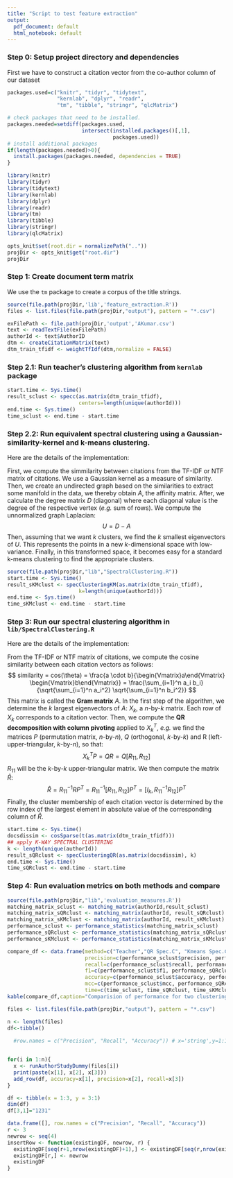 ```yaml
---
title: "Script to test feature extraction"
output:
  pdf_document: default
  html_notebook: default
---
```


### Step 0: Setup project directory and dependencies
First we have to construct a citation vector from the co-author column of our dataset
```r
packages.used=c("knitr", "tidyr", "tidytext",
                "kernlab", "dplyr", "readr",
                "tm", "tibble", "stringr", "qlcMatrix")

# check packages that need to be installed.
packages.needed=setdiff(packages.used, 
                        intersect(installed.packages()[,1], 
                                  packages.used))
# install additional packages
if(length(packages.needed)>0){
  install.packages(packages.needed, dependencies = TRUE)
}

library(knitr)
library(tidyr)
library(tidytext)
library(kernlab)
library(dplyr)
library(readr)
library(tm)
library(tibble)
library(stringr)
library(qlcMatrix)

opts_knit$set(root.dir = normalizePath(".."))
projDir <- opts_knit$get("root.dir")
projDir
```

### Step 1: Create document term matrix
We use the `tm` package to create a corpus of the title strings.
```r
source(file.path(projDir,'lib','feature_extraction.R'))
files <- list.files(file.path(projDir,"output"), pattern = "*.csv")

exFilePath <- file.path(projDir,'output','AKumar.csv')
text <- readTextFile(exFilePath)
authorId <- text$AuthorID
dtm <- createCitationMatrix(text)
dtm_train_tfidf <- weightTfIdf(dtm,normalize = FALSE)
```

### Step 2.1: Run teacher's clustering algorithm from `kernlab` package
```r
start.time <- Sys.time()
result_sclust <- specc(as.matrix(dtm_train_tfidf), 
                       centers=length(unique(authorId)))
end.time <- Sys.time()
time_sclust <- end.time - start.time


```

### Step 2.2: Run equivalent spectral clustering using a Gaussian-similarity-kernel and k-means clustering.
Here are the details of the implementation:

First, we compute the simmilarity between citations from the TF-IDF or NTF matrix of citations. We use a Gaussian kernel as a measure of similarity. Then, we create an undirected graph based on the similarities to extract some manifold in the data, we thereby obtain $A$, the affinity matrix. After, we calculate the degree matrix $D$ (diagonal) where each diagonal value is the degree of the respective vertex (*e.g.* sum of rows).
We compute the unnormalized graph Laplacian: $$U=D-A$$
Then, assuming that we want $k$ clusters, we find the $k$ smallest eigenvectors of $U$. This represents the points in a new $k$-dimensional space with low-variance.
Finally, in this transformed space, it becomes easy for a standard k-means clustering to find the appropriate clusters.

```r
source(file.path(projDir,"lib","SpectralClustering.R"))
start.time <- Sys.time()
result_sKMclust <- specClusteringKM(as.matrix(dtm_train_tfidf), 
                       k=length(unique(authorId)))
end.time <- Sys.time()
time_sKMclust <- end.time - start.time
```

### Step 3: Run our spectral clustering algorithm in `lib/SpectralClustering.R`
Here are the details of the implementation:

From the TF-IDF or NTF matrix of citations, we compute the cosine similarity between each citation vectors as follows:
$$
similarity = cos(\theta) = \frac{a \cdot b}{\begin{Vmatrix}a\end{Vmatrix} \begin{Vmatrix}b\end{Vmatrix}} = \frac{\sum_{i=1}^n a_i b_i}{\sqrt{\sum_{i=1}^n a_i^2} \sqrt{\sum_{i=1}^n b_i^2}}
$$
This matrix is called the **Gram matrix** $A$. In the first step of the algorithm, we determine the $k$ largest eigenvectors of $A$: $X_k$, a $n$-by-$k$ matrix. Each row of $X_k$ corresponds to a citation vector.
Then, we compute the **QR decomposition with column pivoting** applied to ${X_k}^T$, *e.g.* we find the matrices $P$ (permutation matrix, $n$-by-$n$), $Q$ (orthogonal, $k$-by-$k$) and R (left-upper-triangular, $k$-by-$n$), so that:
$${X_k}^T P = QR = Q[R_{11}, R_{12}]$$
$R_{11}$ will be the $k$-by-$k$ upper-triangular matrix. We then compute the matrix $\hat{R}$:
$$\hat{R}=R_{11}^{-1}RP^T=R_{11}^{-1}[R_{11},R_{12}]P^T = [I_k,R_{11}^{-1}R_{12}]P^T$$
Finally, the cluster membership of each citation vector is determined by the row index of the largest element in absolute value of the corresponding column of $\hat{R}$.
```r
start.time <- Sys.time()
docsdissim <- cosSparse(t(as.matrix(dtm_train_tfidf)))
## apply K-WAY SPECTRAL CLUSTERING
k <- length(unique(authorId))
result_sQRclust <- specClusteringQR(as.matrix(docsdissim), k)
end.time <- Sys.time()
time_sQRclust <- end.time - start.time
```

### Step 4: Run evaluation metrics on both methods and compare
```r
source(file.path(projDir,"lib",'evaluation_measures.R'))
matching_matrix_sclust <- matching_matrix(authorId,result_sclust)
matching_matrix_sQRclust <- matching_matrix(authorId, result_sQRclust)
matching_matrix_sKMclust <- matching_matrix(authorId, result_sKMclust)
performance_sclust <- performance_statistics(matching_matrix_sclust)
performance_sQRclust <- performance_statistics(matching_matrix_sQRclust)
performance_sKMclust <- performance_statistics(matching_matrix_sKMclust)
```

```r
compare_df <- data.frame(method=c("Teacher","QR Spec.C", "Kmeans Spec.C"),
                         precision=c(performance_sclust$precision, performance_sQRclust$precision, performance_sKMclust$precision),
                         recall=c(performance_sclust$recall, performance_sQRclust$recall, performance_sKMclust$recall),
                         f1=c(performance_sclust$f1, performance_sQRclust$f1, performance_sKMclust$f1),
                         accuracy=c(performance_sclust$accuracy, performance_sQRclust$accuracy, performance_sKMclust$accuracy),
                         mcc=c(performance_sclust$mcc, performance_sQRclust$mcc, performance_sKMclust$mcc),
                         time=c(time_sclust, time_sQRclust, time_sKMclust))
kable(compare_df,caption="Comparision of performance for two clustering methods",digits = 2)
```

```r
files <- list.files(file.path(projDir,"output"), pattern = "*.csv")

n <- length(files)
df<-tibble()
  
  #row.names = c("Precision", "Recall", "Accuracy")) # x='string',y=1:10,z='string'


for(i in 1:n){
  x <- runAuthorStudyDummy(files[i])
  print(paste(x[1], x[2], x[3]))
  add_row(df, accuracy=x[1], precision=x[2], recall=x[3])
}


```

```r
df <- tibble(x = 1:3, y = 3:1)
dim(df)
df[3,1]="1231"

```

```r

data.frame([], row.names = c("Precision", "Recall", "Accuracy"))
r <- 3
newrow <- seq(4)
insertRow <- function(existingDF, newrow, r) {
  existingDF[seq(r+1,nrow(existingDF)+1),] <- existingDF[seq(r,nrow(existingDF)),]
  existingDF[r,] <- newrow
  existingDF
}

```
